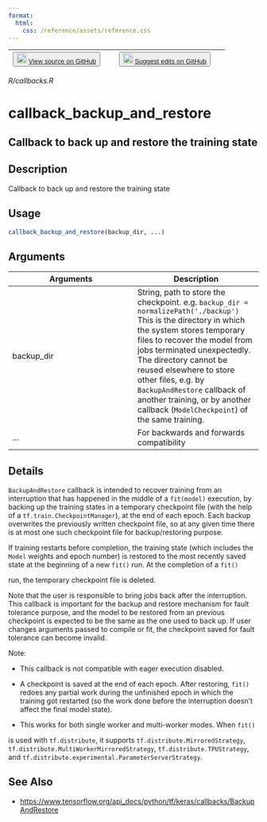 ```yaml
---
format:
  html:
    css: /reference/assets/reference.css
---
```


| <button class="button"> ![](/reference/assets/GitHub-Mark-32px.png){width="20"} [View source on GitHub](https://github.com/rstudio/keras//blob/main/R/callbacks.R) </button> | <button class="button"> ![](/reference/assets/GitHub-Mark-32px.png){width="20"} [Suggest edits on GitHub](https://github.com/rstudio/keras//edit/main/R/callbacks.R) </button> |
|:------------------------------:|:--------------------------------------:|

*R/callbacks.R*

# callback_backup_and_restore

## Callback to back up and restore the training state

## Description
Callback to back up and restore the training state 


## Usage
```r
callback_backup_and_restore(backup_dir, ...) 
```

## Arguments
|Arguments|Description|
|---|---|
| backup_dir | String, path to store the checkpoint. e.g. `backup_dir = normalizePath('./backup')`<br>This is the directory in which the system stores temporary files to recover the model from jobs terminated unexpectedly. The directory cannot be reused elsewhere to store other files, e.g. by `BackupAndRestore` callback of another training, or by another callback (`ModelCheckpoint`) of the same training. |
| ... | For backwards and forwards compatibility |

## Details

`BackupAndRestore` callback is intended to recover training from an interruption that has happened in the middle of a `fit(model)` execution, by backing up the training states in a temporary checkpoint file (with the help of a `tf.train.CheckpointManager`), at the end of each epoch. Each backup overwrites the previously written checkpoint file, so at any given time there is at most one such checkpoint file for backup/restoring purpose. 

If training restarts before completion, the training state (which includes the `Model` weights and epoch number) is restored to the most recently saved state at the beginning of a new `fit()` run. At the completion of a `fit()`

run, the temporary checkpoint file is deleted. 

Note that the user is responsible to bring jobs back after the interruption. This callback is important for the backup and restore mechanism for fault tolerance purpose, and the model to be restored from an previous checkpoint is expected to be the same as the one used to back up. If user changes arguments passed to compile or fit, the checkpoint saved for fault tolerance can become invalid. 

Note: 

- This callback is not compatible with eager execution disabled. 

- A checkpoint is saved at the end of each epoch. After restoring, `fit()` redoes any partial work during the unfinished epoch in which the training got restarted (so the work done before the interruption doesn't affect the final model state). 

- This works for both single worker and multi-worker modes. When `fit()`

is used with `tf.distribute`, it supports `tf.distribute.MirroredStrategy`, `tf.distribute.MultiWorkerMirroredStrategy`, `tf.distribute.TPUStrategy`, and `tf.distribute.experimental.ParameterServerStrategy`. 





## See Also
- [https://www.tensorflow.org/api_docs/python/tf/keras/callbacks/BackupAndRestore](https://www.tensorflow.org/api_docs/python/tf/keras/callbacks/BackupAndRestore)

